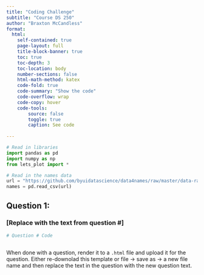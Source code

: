 ```yaml
---
title: "Coding Challenge"
subtitle: "Course DS 250"
author: "Braxton McCandless"
format:
  html:
    self-contained: true
    page-layout: full
    title-block-banner: true
    toc: true
    toc-depth: 3
    toc-location: body
    number-sections: false
    html-math-method: katex
    code-fold: true
    code-summary: "Show the code"
    code-overflow: wrap
    code-copy: hover
    code-tools:
        source: false
        toggle: true
        caption: See code
    
---
```


```python
# Read in libraries
import pandas as pd
import numpy as np
from lets_plot import *
```

```python
# Read in the names data
url = "https://github.com/byuidatascience/data4names/raw/master/data-raw/names_year/names_year.csv"
names = pd.read_csv(url)
```

## Question 1:

### [Replace with the text from question #]

```python
# Question # Code



```

When done with a question, render it to a `.html` file and upload it for the question. Either re-downolad this template or file -> save as -> a new file name and then replace the text in the question with the new question text.